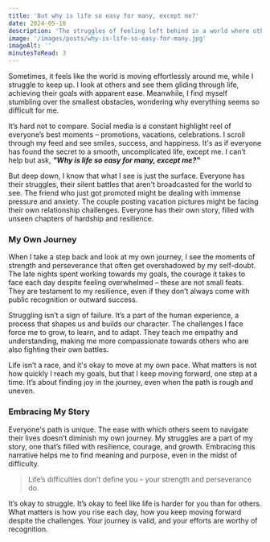 ```yaml
---
title: 'But why is life so easy for many, except me?'
date: 2024-05-18
description: 'The struggles of feeling left behind in a world where others seem to have it easy.'
image: '/images/posts/why-is-life-so-easy-for-many.jpg'
imageAlt: ''
minutesToRead: 3
---
```


Sometimes, it feels like the world is moving effortlessly around me, while I struggle to keep up. I look at others and see them gliding through life, achieving their goals with apparent ease. Meanwhile, I find myself stumbling over the smallest obstacles, wondering why everything seems so difficult for me.

It’s hard not to compare. Social media is a constant highlight reel of everyone’s best moments – promotions, vacations, celebrations. I scroll through my feed and see smiles, success, and happiness. It's as if everyone has found the secret to a smooth, uncomplicated life, except me. I can’t help but ask, **_"Why is life so easy for many, except me?"_**

But deep down, I know that what I see is just the surface. Everyone has their struggles, their silent battles that aren't broadcasted for the world to see. The friend who just got promoted might be dealing with immense pressure and anxiety. The couple posting vacation pictures might be facing their own relationship challenges. Everyone has their own story, filled with unseen chapters of hardship and resilience.

### My Own Journey

When I take a step back and look at my own journey, I see the moments of strength and perseverance that often get overshadowed by my self-doubt. The late nights spent working towards my goals, the courage it takes to face each day despite feeling overwhelmed – these are not small feats. They are testament to my resilience, even if they don’t always come with public recognition or outward success.

Struggling isn’t a sign of failure. It’s a part of the human experience, a process that shapes us and builds our character. The challenges I face force me to grow, to learn, and to adapt. They teach me empathy and understanding, making me more compassionate towards others who are also fighting their own battles.

Life isn’t a race, and it's okay to move at my own pace. What matters is not how quickly I reach my goals, but that I keep moving forward, one step at a time. It’s about finding joy in the journey, even when the path is rough and uneven.

### Embracing My Story

Everyone's path is unique. The ease with which others seem to navigate their lives doesn’t diminish my own journey. My struggles are a part of my story, one that’s filled with resilience, courage, and growth. Embracing this narrative helps me to find meaning and purpose, even in the midst of difficulty.

> Life’s difficulties don’t define you – your strength and perseverance do.

It’s okay to struggle. It’s okay to feel like life is harder for you than for others. What matters is how you rise each day, how you keep moving forward despite the challenges. Your journey is valid, and your efforts are worthy of recognition.
